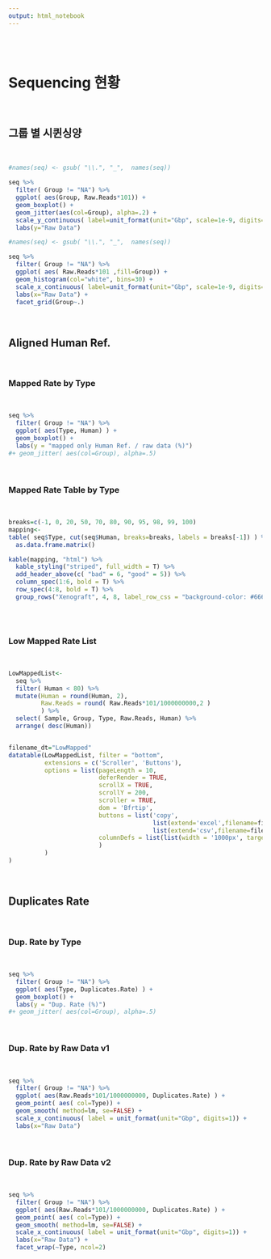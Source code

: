 ```yaml
---
output: html_notebook
---
```


<br><br>

# Sequencing 현황

<br>

## 그룹 별 시퀸싱양 

<br>


```r
#names(seq) <- gsub( "\\.", "_",  names(seq))

seq %>% 
  filter( Group != "NA") %>% 
  ggplot( aes(Group, Raw.Reads*101)) + 
  geom_boxplot() + 
  geom_jitter(aes(col=Group), alpha=.2) + 
  scale_y_continuous( label=unit_format(unit="Gbp", scale=1e-9, digits=1 )) + 
  labs(y="Raw Data")

```



```r
#names(seq) <- gsub( "\\.", "_",  names(seq))

seq %>% 
  filter( Group != "NA") %>% 
  ggplot( aes( Raw.Reads*101 ,fill=Group)) + 
  geom_histogram(col="white", bins=30) + 
  scale_x_continuous( label=unit_format(unit="Gbp", scale=1e-9, digits=1 )) + 
  labs(x="Raw Data") + 
  facet_grid(Group~.)

```

<br>

## Aligned Human Ref. 

<br>

### Mapped Rate by Type

<br>

```r
seq %>% 
  filter( Group != "NA") %>%
  ggplot( aes(Type, Human) ) + 
  geom_boxplot() + 
  labs(y = "mapped only Human Ref. / raw data (%)")
#+ geom_jitter( aes(col=Group), alpha=.5)
```


<br>

### Mapped Rate Table by Type

<br>

```r
breaks=c(-1, 0, 20, 50, 70, 80, 90, 95, 98, 99, 100)
mapping<-
table( seq$Type, cut(seq$Human, breaks=breaks, labels = breaks[-1]) ) %>% 
  as.data.frame.matrix()

kable(mapping, "html") %>%
  kable_styling("striped", full_width = T) %>%
  add_header_above(c( "bad" = 6, "good" = 5)) %>% 
  column_spec(1:6, bold = T) %>%
  row_spec(4:8, bold = T) %>% 
  group_rows("Xenograft", 4, 8, label_row_css = "background-color: #666; color: #fff;")
  

```
<br>

### Low Mapped Rate List 

<br>

```r

LowMappedList<-
  seq %>% 
  filter( Human < 80) %>% 
  mutate(Human = round(Human, 2), 
         Raw.Reads = round( Raw.Reads*101/1000000000,2 ) 
         ) %>% 
  select( Sample, Group, Type, Raw.Reads, Human) %>% 
  arrange( desc(Human))


filename_dt="LowMapped"
datatable(LowMappedList, filter = "bottom",
          extensions = c('Scroller', 'Buttons'),
          options = list(pageLength = 10,
                         deferRender = TRUE,
                         scrollX = TRUE,
                         scrollY = 200,
                         scroller = TRUE,
                         dom = 'Bfrtip',
                         buttons = list('copy',
                                        list(extend='excel',filename=filename_dt),
                                        list(extend='csv',filename=filename_dt)),
                         columnDefs = list(list(width = '1000px', targets = "_all", className = 'dt-center')
                         )
          )
)


```

<br>

## Duplicates Rate

<br>



### Dup. Rate by Type

<br>


```r

seq %>% 
  filter( Group != "NA") %>%
  ggplot( aes(Type, Duplicates.Rate) ) + 
  geom_boxplot() + 
  labs(y = "Dup. Rate (%)")
#+ geom_jitter( aes(col=Group), alpha=.5)


```



<br>

### Dup. Rate by Raw Data v1

<br>

```r
seq %>% 
  filter( Group != "NA") %>%
  ggplot( aes(Raw.Reads*101/1000000000, Duplicates.Rate) ) + 
  geom_point( aes( col=Type)) + 
  geom_smooth( method=lm, se=FALSE) + 
  scale_x_continuous( label = unit_format(unit="Gbp", digits=1)) + 
  labs(x="Raw Data") 

```


<br>

### Dup. Rate by Raw Data v2

<br>

```r
seq %>% 
  filter( Group != "NA") %>%
  ggplot( aes(Raw.Reads*101/1000000000, Duplicates.Rate) ) + 
  geom_point( aes( col=Type)) + 
  geom_smooth( method=lm, se=FALSE) + 
  scale_x_continuous( label = unit_format(unit="Gbp", digits=1)) + 
  labs(x="Raw Data") + 
  facet_wrap(~Type, ncol=2)

```


